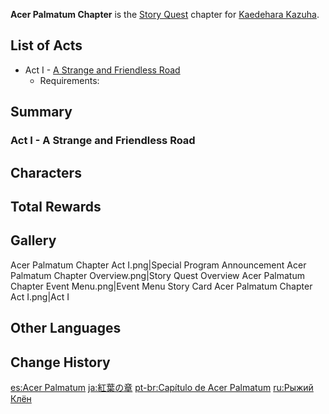 {{Chapter Infobox
|image           = Acer Palmatum Chapter.png
|character       = Kaedehara Kazuha
|type            = Story
|short           = Acer Palmatum
}}
'''Acer Palmatum Chapter''' is the [[Story Quest]] chapter for [[Kaedehara Kazuha]].

==List of Acts==
* Act I - [[A Strange and Friendless Road]]
** Requirements: {{Quest|40;1;Omnipresence Over Mortals;Reflections of Mortality|display=bullet|requirements=1}}

==Summary==
===Act I - A Strange and Friendless Road===
{{Main|A Strange and Friendless Road}}
{{Description|The flowers fall and become soil, the wandering son returns home. Having stood against the lightning, the young man of the wind has seen his reputation rise.<br>Some admire him, while others view him askance with jealousy, all while the obsessions of history hang over them like a cloud.<br>Icy, iron-shod footsteps approach gradually, but what he hears is the wind, snow, and the hearth-fire...}}
{{Transclude|A Strange and Friendless Road|Summary}}

==Characters==
{{Character Appearances|type=Chapter}}

==Total Rewards==
{{Quest Rewards List}}

==Gallery==
<gallery>
Acer Palmatum Chapter Act I.png|Special Program Announcement
Acer Palmatum Chapter Overview.png|Story Quest Overview
Acer Palmatum Chapter Event Menu.png|Event Menu
Story Card Acer Palmatum Chapter Act I.png|Act I
</gallery>

==Other Languages==
{{Other Languages
|en      = Acer Palmatum Chapter
|zhs     = 枫红之章
|zhs_rm  = Fēnghóng zhī Zhāng
|zht     = 楓紅之章
|zht_rm  = Fēnghóng zhī Zhāng
|zh_tl   = Chapter of the Red Maple
|ja      = 紅葉の章
|ja_rm   = Kouyou no Shou{{Assumed}}
|ja_tl   = Autumn Leaves Chapter
|ko      = 붉은 단풍의 장
|ko_rm   = Bulgeun Danpung-ui Jang
|ko_tl   = Red Maple Chapter
|es      = Acer Palmatum
|fr      = Acer Palmatum
|ru      = Рыжий Клён
|ru_tl   = Red Maple
|th      = บทแห่งเมเปิลสีชาด
|th_rm   = Bot haeng Me Poen Si Chat
|th_tl   = Chapter of the Red Maple
|vi      = Chương Phong Đỏ
|vi_tl   = Red Maple Chapter
|de      = Acer Palmatum
|id      = Chapter Acer Palmatum
|id_tl   = Acer Palmatum Chapter
|pt      = Capítulo de Acer Palmatum
|pt_tl   = Acer Palmatum Chapter
|tr      = Akçaağaç Bölümü
|tr_tl   = 
|it      = Capitolo dell'Acer Palmatum
|it_tl   = 
}}

==Change History==
{{Change History|2.8}}

[[es:Acer Palmatum]]
[[ja:紅葉の章]]
[[pt-br:Capítulo de Acer Palmatum]]
[[ru:Рыжий Клён]]